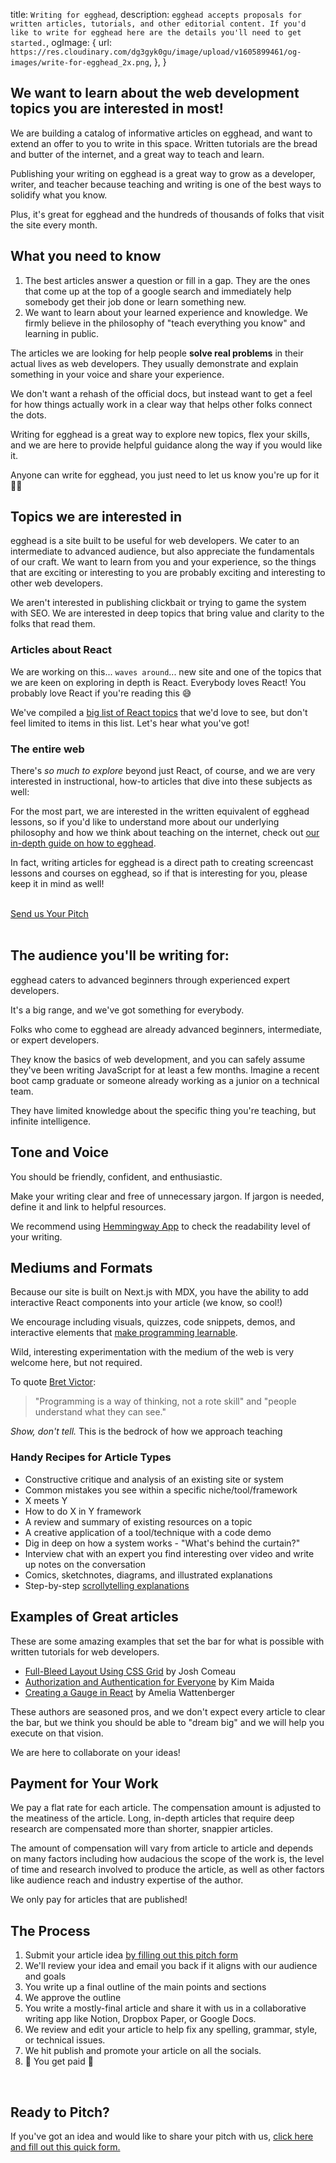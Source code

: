   title: `Writing for egghead`,
  description: `egghead accepts proposals for written articles, tutorials, and other editorial content. If you'd like to write for egghead here are the details you'll need to get started.`,
  ogImage: {
    url: `https://res.cloudinary.com/dg3gyk0gu/image/upload/v1605899461/og-images/write-for-egghead_2x.png`,
  },
}



<ProseSection>

## We want to learn about the web development topics you are interested in most!

We are building a catalog of informative articles on egghead, and want to extend an offer to you to write in this space. Written tutorials are the bread and butter of the internet, and a great way to teach and learn.

Publishing your writing on egghead is a great way to grow as a developer, writer, and teacher because teaching and writing is one of the best ways to solidify what you know.

Plus, it's great for egghead and the hundreds of thousands of folks that visit the site every month.

## What you need to know

1. The best articles answer a question or fill in a gap. They are the ones that come up at the top of a google search and immediately help somebody get their job done or learn something new.
2. We want to learn about your learned experience and knowledge. We firmly believe in the philosophy of "teach everything you know" and learning in public.

The articles we are looking for help people **solve real problems** in their actual lives as web developers. They usually demonstrate and explain something in your voice and share your experience.

We don't want a rehash of the official docs, but instead want to get a feel for how things actually work in a clear way that helps other folks connect the dots.

Writing for egghead is a great way to explore new topics, flex your skills, and we are here to provide helpful guidance along the way if you would like it.

Anyone can write for egghead, you just need to let us know you're up for it <span>✋🏾</span>

## Topics we are interested in

egghead is a site built to be useful for web developers. We cater to an intermediate to advanced audience, but also appreciate the fundamentals of our craft. We want to learn from you and your experience, so the things that are exciting or interesting to you are probably exciting and interesting to other web developers.

We aren't interested in publishing clickbait or trying to game the system with SEO. We are interested in deep topics that bring value and clarity to the folks that read them.

### Articles about React

We are working on this... `waves around`... new site and one of the topics that we are keen on exploring in depth is React. Everybody loves React! You probably love React if you're reading this 😅

We've compiled a [big list of React topics](https://www.notion.so/egghead/egghead-next-React-Evergreen-Content-Seedlings-8d7f4e234cbc43838c12793382d076bf) that we'd love to see, but don't feel limited to items in this list. Let's hear what you've got!

### The entire web

There's _so much to explore_ beyond just React, of course, and we are very interested in instructional, how-to articles that dive into these subjects as well:

</ProseSection>

<TopicList />

<ProseSection>

For the most part, we are interested in the written equivalent of egghead lessons, so if you'd like to understand more about our underlying philosophy and how we think about teaching on the internet, check out [our in-depth guide on how to egghead](https://howtoegghead.com/instructor).

In fact, writing articles for egghead is a direct path to creating screencast lessons and courses on egghead, so if that is interesting for you, please keep it in mind as well!

</ProseSection>

<br/>
<div>
  <a
    className="font-bold inline-flex justify-center items-center px-5 py-3 rounded-md bg-blue-600 text-white transition-all hover:bg-blue-700 ease-in-out duration-200"
    href="https://eggheadio.typeform.com/to/G0mLMuC1"
    target="_blank"
  >
    Send us Your Pitch
  </a>
</div>
<br/>
<ProseSection>

## The audience you'll be writing for:

egghead caters to advanced beginners through experienced expert developers.

It's a big range, and we've got something for everybody.

Folks who come to egghead are already advanced beginners, intermediate, or expert developers.

They know the basics of web development, and you can safely assume they've been writing JavaScript for at least a few months. Imagine a recent boot camp graduate or someone already working as a junior on a technical team.

They have limited knowledge about the specific thing you're teaching, but infinite intelligence.

## Tone and Voice

You should be friendly, confident, and enthusiastic.

Make your writing clear and free of unnecessary jargon. If jargon is needed, define it and link to helpful resources.

We recommend using [Hemmingway App](http://www.hemingwayapp.com/) to check the readability level of your writing.

## Mediums and Formats

Because our site is built on Next.js with MDX, you have the ability to add interactive React components into your article (we know, so cool!)

We encourage including visuals, quizzes, code snippets, demos, and interactive elements that [make programming learnable](http://worrydream.com/LearnableProgramming/).

Wild, interesting experimentation with the medium of the web is very welcome here, but not required.

To quote [Bret Victor](http://worrydream.com/):

</ProseSection>

<blockquote className="relative my-6 text-xl text-neutral-600 pl-6 max-w-2xl font-semibold">
  "Programming is a way of thinking, not a rote skill" and "people understand
  what they can see."
</blockquote>

<ProseSection>

_Show, don't tell._ This is the bedrock of how we approach teaching

### Handy Recipes for Article Types

- Constructive critique and analysis of an existing site or system
- Common mistakes you see within a specific niche/tool/framework
- X meets Y
- How to do X in Y framework
- A review and summary of existing resources on a topic
- A creative application of a tool/technique with a code demo
- Dig in deep on how a system works - "What's behind the curtain?"
- Interview chat with an expert you find interesting over video and write up notes on the conversation
- Comics, sketchnotes, diagrams, and illustrated explanations
- Step-by-step [scrollytelling explanations](https://webflow.com/blog/scrollytelling-guide)

## Examples of Great articles

These are some amazing examples that set the bar for what is possible with written tutorials for web developers.

- [Full-Bleed Layout Using CSS Grid](https://joshwcomeau.com/css/full-bleed/) by Josh Comeau
- [Authorization and Authentication for Everyone](https://dev.to/kimmaida/authorization-and-authentication-for-everyone-27j3) by Kim Maida
- [Creating a Gauge in React](https://wattenberger.com/blog/gauge) by Amelia Wattenberger

These authors are seasoned pros, and we don't expect every article to clear the bar, but we think you should be able to "dream big" and we will help you execute on that vision.

We are here to collaborate on your ideas!

## Payment for Your Work

We pay a flat rate for each article. The compensation amount is adjusted to the meatiness of the article. Long, in-depth articles that require deep research are compensated more than shorter, snappier articles.

The amount of compensation will vary from article to article and depends on many factors including how audacious the scope of the work is, the level of time and research involved to produce the article, as well as other factors like audience reach and industry expertise of the author.

We only pay for articles that are published!

## The Process

1. Submit your article idea [by filling out this pitch form](https://eggheadio.typeform.com/to/G0mLMuC1)
2. We'll review your idea and email you back if it aligns with our audience and goals
3. You write up a final outline of the main points and sections
4. We approve the outline
5. You write a mostly-final article and share it with us in a collaborative writing app like Notion, Dropbox Paper, or Google Docs.
6. We review and edit your article to help fix any spelling, grammar, style, or technical issues.
7. We hit publish and promote your article on all the socials.
8. <span>🤑</span> You get paid <span>🤑</span>

<br />

<div id="pitch-form">

## Ready to Pitch?

If you've got an idea and would like to share your pitch with us, [click here and fill out this quick form.](https://eggheadio.typeform.com/to/G0mLMuC1)

</div>

</ProseSection>
